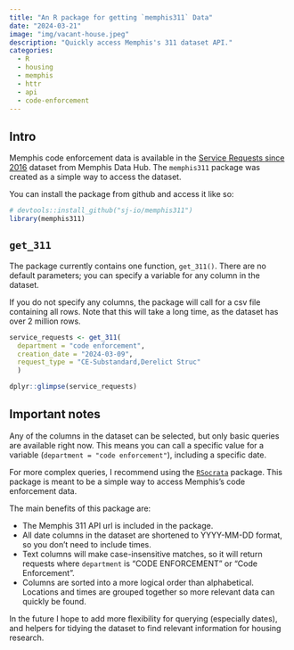 ```yaml
---
title: "An R package for getting `memphis311` Data"
date: "2024-03-21"
image: "img/vacant-house.jpeg"
description: "Quickly access Memphis's 311 dataset API."
categories:
  - R
  - housing
  - memphis
  - httr
  - api
  - code-enforcement
---
```


## Intro

Memphis code enforcement data is available in the [Service Requests since 2016](https://data.memphistn.gov/dataset/Service-Requests-since-2016/hmd4-ddta/about_data) dataset from Memphis Data Hub. The `memphis311` package was created as a simple way to access the dataset.

You can install the package from github and access it like so:

```r
# devtools::install_github("sj-io/memphis311")
library(memphis311)
```

## `get_311`

The package currently contains one function, `get_311()`. There are no default parameters; you can specify a variable for any column in the dataset. 

If you do not specify any columns, the package will call for a csv file containing all rows. Note that this will take a long time, as the dataset has over 2 million rows. 

```r
service_requests <- get_311(
  department = "code enforcement", 
  creation_date = "2024-03-09",
  request_type = "CE-Substandard,Derelict Struc"
  ) 

dplyr::glimpse(service_requests)
```

## Important notes

Any of the columns in the dataset can be selected, but only basic queries are available right now. This means you can call a specific value for a variable (`department = "code enforcement"`), including a specific date. 

For more complex queries, I recommend using the [`RSocrata`](https://github.com/Chicago/RSocrata) package. This package is meant to be a simple way to access Memphis's code enforcement data.

The main benefits of this package are:

- The Memphis 311 API url is included in the package.
- All date columns in the dataset are shortened to YYYY-MM-DD format, so you don't need to include times.
- Text columns will make case-insensitive matches, so it will return requests where `department` is "CODE ENFORCEMENT" or "Code Enforcement".
- Columns are sorted into a more logical order than alphabetical. Locations and times are grouped together so more relevant data can quickly be found.

In the future I hope to add more flexibility for querying (especially dates), and helpers for tidying the dataset to find relevant information for housing research.
